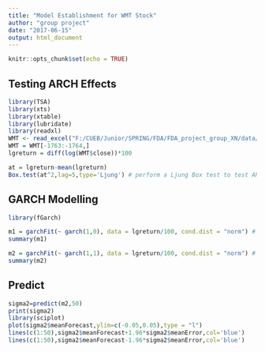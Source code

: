 ---
title: "Model Establishment for WMT Stock"
author: "group project"
date: "2017-06-15"
output: html_document
---

```{r setup, include=FALSE}
knitr::opts_chunk$set(echo = TRUE)
```

## Testing ARCH Effects
```{r, echo=TRUE, message=FALSE, warning=FALSE}
library(TSA)
library(xts)
library(xtable)
library(lubridate)
library(readxl)
WMT <- read_excel("F:/CUEB/Junior/SPRING/FDA/FDA_project_group_XN/data/WMT.xlsx",col_types = c("date", "numeric", "numeric", "numeric", "numeric", "numeric"))
WMT = WMT[-1763:-1764,]
lgreturn = diff(log(WMT$close))*100

at = lgreturn-mean(lgreturn)
Box.test(at^2,lag=5,type='Ljung') # perform a Ljung Box test to test ARCH effects
```

## GARCH Modelling
```{r, echo=TRUE, message=FALSE, warning=FALSE}
library(fGarch)

m1 = garchFit(~ garch(1,0), data = lgreturn/100, cond.dist = "norm") # Fit an ARCH(1) model
summary(m1)

m2 = garchFit(~ garch(1,1), data = lgreturn/100, cond.dist = "norm") # Fit a GARCH(1,1) model
summary(m2)

```

## Predict
```{r, echo=TRUE, message=FALSE, warning=FALSE}
sigma2=predict(m2,50)
print(sigma2)
library(sciplot)
plot(sigma2$meanForecast,ylim=c(-0.05,0.05),type = "l")
lines(c(1:50),sigma2$meanForecast+1.96*sigma2$meanError,col='blue')
lines(c(1:50),sigma2$meanForecast-1.96*sigma2$meanError,col='blue')
```
